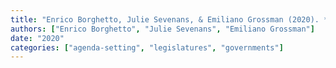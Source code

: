 ```yaml
---
title: "Enrico Borghetto, Julie Sevenans, & Emiliano Grossman (2020). **Parliament’s (lack of) agenda-setting power over the executive decision agenda: evidence from Belgium, France and Portugal**. *Brazilian Journal of Public Administration*, 54(6), 1588-1612."
authors: ["Enrico Borghetto", "Julie Sevenans", "Emiliano Grossman"]
date: "2020"
categories: ["agenda-setting", "legislatures", "governments"]
---
```

